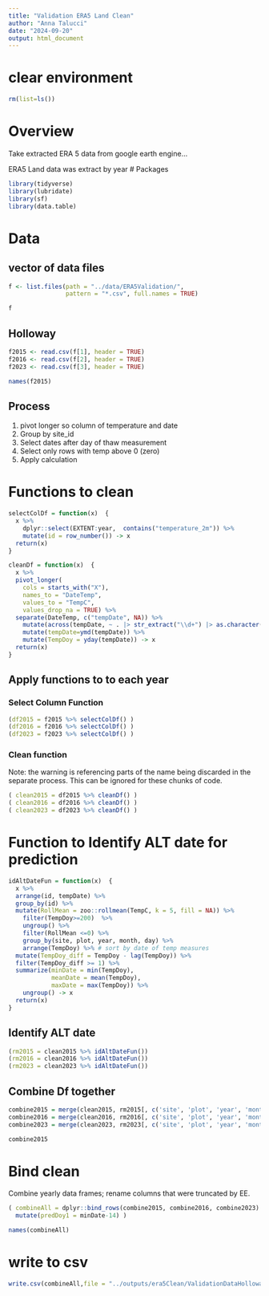 ```yaml
---
title: "Validation ERA5 Land Clean"
author: "Anna Talucci"
date: "2024-09-20"
output: html_document
---
```





# clear environment
```r
rm(list=ls())
```

# Overview

Take extracted ERA 5 data from google earth engine...

ERA5 Land data was extract by year
# Packages

```r
library(tidyverse)
library(lubridate)
library(sf)
library(data.table)
```



# Data

## vector of data files
```r
f <- list.files(path = "../data/ERA5Validation/",
                pattern = "*.csv", full.names = TRUE)
```

```r
f
```

## Holloway
```r
f2015 <- read.csv(f[1], header = TRUE) 
f2016 <- read.csv(f[2], header = TRUE) 
f2023 <- read.csv(f[3], header = TRUE) 
```

```r
names(f2015)
```




## Process
1. pivot longer so column of temperature and date
2. Group by site_id
3. Select dates after day of thaw measurement
4. Select only rows with temp above 0 (zero)
5. Apply calculation

 

# Functions to clean 

```r
selectColDf = function(x)  {
  x %>%
    dplyr::select(EXTENT:year,  contains("temperature_2m")) %>%
    mutate(id = row_number()) -> x
  return(x)
}
```

```r
cleanDf = function(x)  {
  x %>%
  pivot_longer(
    cols = starts_with("X"),
    names_to = "DateTemp",
    values_to = "TempC",
    values_drop_na = TRUE) %>% 
  separate(DateTemp, c("tempDate", NA)) %>% 
    mutate(across(tempDate, ~ . |> str_extract("\\d+") |> as.character())) %>%
    mutate(tempDate=ymd(tempDate)) %>%
    mutate(TempDoy = yday(tempDate)) -> x
  return(x)
}
```


##  Apply functions to to each year

### Select Column Function

```r
(df2015 = f2015 %>% selectColDf() )
(df2016 = f2016 %>% selectColDf() )
(df2023 = f2023 %>% selectColDf() )
```



### Clean function

Note: the warning is referencing parts of the name being discarded in the separate process. This can be ignored for these chunks of code.

```r
( clean2015 = df2015 %>% cleanDf() )
( clean2016 = df2016 %>% cleanDf() )
( clean2023 = df2023 %>% cleanDf() )
```


# Function to Identify ALT date for prediction

```r
idAltDateFun = function(x)  {
  x %>%
  arrange(id, tempDate) %>%
  group_by(id) %>%
  mutate(RollMean = zoo::rollmean(TempC, k = 5, fill = NA)) %>% 
    filter(TempDoy>=200)  %>%
    ungroup() %>%
    filter(RollMean <=0) %>%
    group_by(site, plot, year, month, day) %>% 
    arrange(TempDoy) %>% # sort by date of temp measures
  mutate(TempDoy_diff = TempDoy - lag(TempDoy)) %>%
  filter(TempDoy_diff >= 1) %>%
  summarize(minDate = min(TempDoy),
            meanDate = mean(TempDoy),
            maxDate = max(TempDoy)) %>%
    ungroup() -> x
  return(x)
}
```

## Identify ALT date

```r
(rm2015 = clean2015 %>% idAltDateFun())
(rm2016 = clean2016 %>% idAltDateFun())
(rm2023 = clean2023 %>% idAltDateFun())
```



## Combine Df together

```r
combine2015 = merge(clean2015, rm2015[, c('site', 'plot', 'year', 'month', 'day', 'minDate')], by = c('site', 'plot', 'year', 'month', 'day'), all.x=TRUE) %>% mutate(plot=as.character(plot))
combine2016 = merge(clean2016, rm2016[, c('site', 'plot', 'year', 'month', 'day', 'minDate')], by = c('site', 'plot', 'year', 'month', 'day'), all.x=TRUE) %>% mutate(plot=as.character(plot))
combine2023 = merge(clean2023, rm2023[, c('site', 'plot', 'year', 'month', 'day', 'minDate')], by = c('site', 'plot', 'year', 'month', 'day'), all.x=TRUE) %>% mutate(plot=as.character(plot))
```

```r
combine2015
```

# Bind clean 

Combine yearly data frames; rename columns that were truncated by EE. 

```r
( combineAll = dplyr::bind_rows(combine2015, combine2016, combine2023) %>%
  mutate(predDoy1 = minDate-14) )
```


```r
names(combineAll)
```

# write to csv

```r
write.csv(combineAll,file = "../outputs/era5Clean/ValidationDataHollowayBreenERA5.csv", row.names = FALSE)
```



